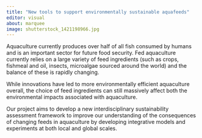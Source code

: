 ```yaml
---
title: "New tools to support environmentally sustainable aquafeeds"
editor: visual
about: marquee
image: shutterstock_1421198966.jpg
---
```


Aquaculture currently produces over half of all fish consumed by humans and is an important sector for future food security. Fed aquaculture currently relies on a large variety of feed ingredients (such as crops, fishmeal and oil, insects, microalgae sourced around the world) and the balance of these is rapidly changing.

While innovations have led to more environmentally efficient aquaculture overall, the choice of feed ingredients can still massively affect both the environmental impacts associated with aquaculture.

Our project aims to develop a new interdisciplinary sustainability assessment framework to improve our understanding of the consequences of changing feeds in aquaculture by developing integrative models and experiments at both local and global scales.
